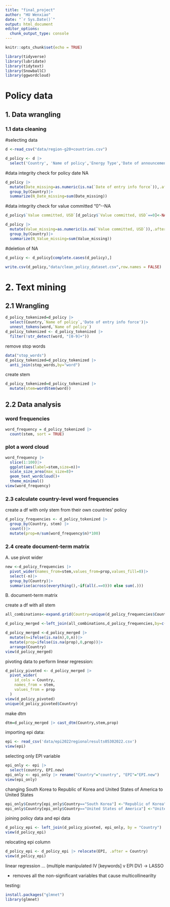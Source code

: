 ```yaml
---
title: "final_project"
author: "HU Wenxiao"
date: "`r Sys.Date()`"
output: html_document
editor_options: 
  chunk_output_type: console
---
```


```r
knitr::opts_chunk$set(echo = TRUE)
```

```r
library(tidyverse)
library(lubridate)
library(tidytext)
library(SnowballC)
library(ggwordcloud)
```

# Policy data

## 1. Data wrangling

### 1.1 data cleaning

#selecting data

```r
d <-read_csv("data/region-g20+countries.csv")
```

```r
d_policy <- d |>
  select('Country', 'Name of policy','Energy Type','Date of announcement','Date of entry info force','Value committed, USD')
```

#data integrity check for policy date NA

```r
d_policy |>
  mutate(Date_missing=as.numeric(is.na(`Date of entry info force`)),.after=`Date of entry info force`)|>
  group_by(Country)|>
  summarize(N_Date_missing=sum(Date_missing))
```

#data integrity check for value committed "0"\--NA

```r
d_policy$`Value committed, USD`[d_policy$`Value committed, USD`==0]<-NA
```

```r
d_policy |>
  mutate(Value_missing=as.numeric(is.na(`Value committed, USD`)),.after=`Value committed, USD`)|>
  group_by(Country)|>
  summarize(N_Value_missing=sum(Value_missing))
```

#deletion of NA

```r
d_policy <- d_policy[complete.cases(d_policy),]
```

```r
write.csv(d_policy,"data/clean_policy_dataset.csv",row.names = FALSE)
```

# 2. Text mining

## 2.1 Wrangling

```r
d_policy_tokenized=d_policy |>
  select(Country,`Name of policy`,'Date of entry info force')|>
  unnest_tokens(word,`Name of policy`)
d_policy_tokenized <- d_policy_tokenized |>
  filter(!str_detect(word, "[0-9]+"))
```

remove stop words

```r
data("stop_words")
d_policy_tokenized=d_policy_tokenized |>
  anti_join(stop_words,by="word")
```

create stem

```r
d_policy_tokenized=d_policy_tokenized |>
  mutate(stem=wordStem(word))
```

## 2.2 Data analysis

### word frequencies

```r
word_frequency = d_policy_tokenized |>
  count(stem, sort = TRUE)
```

### plot a word cloud

```r
word_frequency |>
  slice(1:100)|>
  ggplot(aes(label=stem,size=n))+
  scale_size_area(max_size=8)+
  geom_text_wordcloud()+
  theme_minimal()
view(word_frequency)
```

### 2.3 calculate country-level word frequencies

create a df with only stem from their own countries' policy

```r
d_policy_frequencies <- d_policy_tokenized |>
  group_by(Country, stem) |>
  count()|>
  mutate(prop=n/sum(word_frequency$n)*100)
```

### 2.4 create document-term matrix

A. use pivot wider

```r
new <-d_policy_frequencies |>
  pivot_wider(names_from=stem,values_from=prop,values_fill=0)|>
  select(-n)|>
  group_by(Country)|>
  summarise(across(everything(),~if(all(.==0))0 else sum(.)))
```

B. document-term matrix

create a df with all stem

```r
all_combinations<-expand.grid(Country=unique(d_policy_frequencies$Country),stem=unique(word_frequency$stem))
```

```r
d_policy_merged <-left_join(all_combinations,d_policy_frequencies,by=c("Country","stem"))
```

```r
d_policy_merged <-d_policy_merged |>
  mutate(n=ifelse(is.na(n),0,n))|>
  mutate(prop=ifelse(is.na(prop),0,prop))|>
  arrange(Country)
view(d_policy_merged)
```

pivoting data to perform linear regression:

```r
d_policy_pivoted <- d_policy_merged |>
  pivot_wider(
    id_cols = Country,
    names_from = stem,
    values_from = prop
  )
view(d_policy_pivoted)
unique(d_policy_pivoted$Country)
```

make dtm

```r
dtm=d_policy_merged |> cast_dtm(Country,stem,prop)
```

importing epi data:

```r
epi <- read_csv('data/epi2022regionalresults05302022.csv')
view(epi)
```

selecting only EPI variable

```r
epi_only <- epi |>
  select(country, EPI.new)
epi_only <- epi_only |> rename("Country"="country", "EPI"="EPI.new")
view(epi_only)
```

changing South Korea to Republic of Korea and United States of America to United States

```r
epi_only$Country[epi_only$Country=="South Korea"] <-"Republic of Korea"
epi_only$Country[epi_only$Country=="United States of America"] <-"United States"
```

joining policy data and epi data

```r
d_policy_epi <- left_join(d_policy_pivoted, epi_only, by = "Country")
view(d_policy_epi)
```

relocating epi column

```r
d_policy_epi <- d_policy_epi |> relocate(EPI, .after = Country)
view(d_policy_epi)
```

linear regression ... (multiple manipulated IV [keywords] v EPI DV) -\> LASSO

-   removes all the non-significant variables that cause multicollinearilty

testing:

```r
install.packages("glmnet")
library(glmnet)
```

```r

```
